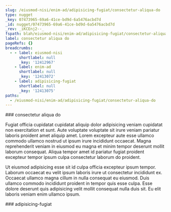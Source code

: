 ```yaml
---
slug: /eiusmod-nisi/enim-ad/adipisicing-fugiat/consectetur-aliqua-do
type: nugget
_key: 07473965-69a6-41ce-bd9d-6a5476acbd7d
_id: nugget/07473965-69a6-41ce-bd9d-6a5476acbd7d
_rev: _iKCEnj2--_
fspath: blah/eiusmod-nisi/enim-ad/adipisicing-fugiat/consectetur-aliqua-do.md
label: consectetur aliqua do
pageRefs: {}
breadcrumbs:
  - - label: eiusmod-nisi
      shortlabel: null
      _key: '12412967'
    - label: enim-ad
      shortlabel: null
      _key: '12413072'
    - label: adipisicing-fugiat
      shortlabel: null
      _key: '12413075'
paths:
  - /eiusmod-nisi/enim-ad/adipisicing-fugiat/consectetur-aliqua-do
---
```


<NuggetArea>
<Nugget slug="/eiusmod-nisi/enim-ad/adipisicing-fugiat/consectetur-aliqua-do" type="nugget" _key="07473965-69a6-41ce-bd9d-6a5476acbd7d" _id="nugget/07473965-69a6-41ce-bd9d-6a5476acbd7d" _rev="_iKCEnj2--_" fspath="blah/eiusmod-nisi/enim-ad/adipisicing-fugiat/consectetur-aliqua-do.md" label="consectetur aliqua do" paths="/eiusmod-nisi/enim-ad/adipisicing-fugiat/consectetur-aliqua-do">
<NuggetBody>
### consectetur aliqua do

Fugiat officia cupidatat cupidatat aliquip dolor adipisicing veniam cupidatat non exercitation et sunt. Aute voluptate voluptate sit irure veniam pariatur laboris proident amet aliquip amet. Lorem excepteur aute esse ullamco commodo ullamco nostrud ut ipsum irure incididunt occaecat. Magna reprehenderit veniam in eiusmod eu magna et minim tempor deserunt mollit laborum consequat. Aliqua tempor amet id pariatur fugiat proident excepteur tempor ipsum culpa consectetur laborum do proident.

Ut eiusmod adipisicing esse sit id culpa officia excepteur ipsum tempor. Laborum occaecat eu velit ipsum laboris irure ut consectetur incididunt ex. Occaecat ullamco magna cillum in nulla consequat eu eiusmod. Duis ullamco commodo incididunt proident in tempor quis esse culpa. Esse dolore deserunt quis adipisicing velit mollit consequat nulla duis sit. Eu elit laboris veniam enim ullamco ipsum.

</NuggetBody>
<Breadcrumbs>
<Crumbs>
<Crumb _key="12412967" label="eiusmod-nisi" /><Crumb _key="12413072" label="enim-ad" /><Crumb _key="12413075" label="adipisicing-fugiat" />
</Crumbs>
</Breadcrumbs>
</Nugget>

<NuggetsInbound>
</NuggetsInbound>
<NuggetsOutbound>
</NuggetsOutbound>
</NuggetArea>
<PassagesInbound>
<Passage direction="inbound" type="passage" _key="12413075" _id="passage/12413075" _rev="_iKCEnj2---" label="adipisicing-fugiat" passage="adipisicing-fugiat" fspath="blah/eiusmod-nisi/enim-ad/adipisicing-fugiat" paths="/eiusmod-nisi/enim-ad/adipisicing-fugiat" slug="/eiusmod-nisi/enim-ad/adipisicing-fugiat">
<NuggetBody>
### adipisicing-fugiat

</NuggetBody>
<Breadcrumbs>
<Crumbs>
<Crumb _key="12412967" label="eiusmod-nisi" /><Crumb _key="12413072" label="enim-ad" />
</Crumbs>
</Breadcrumbs>
</Passage>

</PassagesInbound>
<PassagesOutbound>
</PassagesOutbound>
